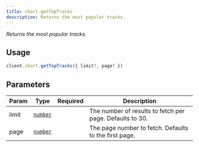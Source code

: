 ```yaml
---
title: chart.getTopTracks
description: Returns the most popular tracks.
---
```



_Returns the most popular tracks._

## Usage
```ts
client.chart.getTopTracks({ limit?, page? })
```

## Parameters
| Param | Type | Required | Description |
| --- | --- | --- | --- |
| limit | [`number`][number] | <Icon name="close" label="No" color="red" size="1.5rem" /> | The number of results to fetch per page. Defaults to 30. |
| page | [`number`][number] | <Icon name="close" label="No" color="red" size="1.5rem" /> | The page number to fetch. Defaults to the first page. |

[number]: https://developer.mozilla.org/en-US/docs/Web/JavaScript/Reference/Global_Objects/Number